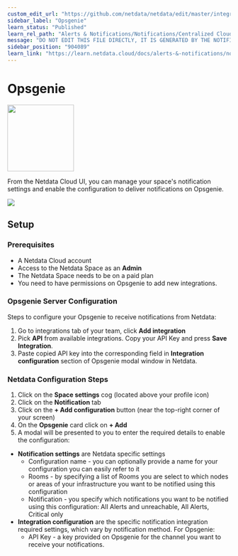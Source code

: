 ```yaml
---
custom_edit_url: "https://github.com/netdata/netdata/edit/master/integrations/cloud-notifications/metadata.yaml"
sidebar_label: "Opsgenie"
learn_status: "Published"
learn_rel_path: "Alerts & Notifications/Notifications/Centralized Cloud Notifications"
message: "DO NOT EDIT THIS FILE DIRECTLY, IT IS GENERATED BY THE NOTIFICATION'S metadata.yaml FILE"
sidebar_position: "904089"
learn_link: "https://learn.netdata.cloud/docs/alerts-&-notifications/notifications/centralized-cloud-notifications/opsgenie"
---
```



# Opsgenie


<img src="https://netdata.cloud/img/opsgenie.png" width="150"/>


From the Netdata Cloud UI, you can manage your space's notification settings and enable the configuration to deliver notifications on Opsgenie.


<img src="https://img.shields.io/badge/maintained%20by-Netdata-%2300ab44" />

## Setup

### Prerequisites

- A Netdata Cloud account
- Access to the Netdata Space as an **Admin**
- The Netdata Space needs to be on a paid plan
- You need to have permissions on Opsgenie to add new integrations.

### Opsgenie Server Configuration

Steps to configure your Opsgenie to receive notifications from Netdata:

1. Go to integrations tab of your team, click **Add integration**
2. Pick **API** from available integrations. Copy your API Key and press **Save Integration**.
3. Paste copied API key into the corresponding field in **Integration configuration** section of Opsgenie modal window in Netdata.

### Netdata Configuration Steps

1. Click on the **Space settings** cog (located above your profile icon)
2. Click on the **Notification** tab
3. Click on the **+ Add configuration** button (near the top-right corner of your screen)
4. On the **Opsgenie** card click on **+ Add**
5. A modal will be presented to you to enter the required details to enable the configuration:
  * **Notification settings** are Netdata specific settings
    - Configuration name - you can optionally provide a name for your configuration you can easily refer to it
    - Rooms - by specifying a list of Rooms you are select to which nodes or areas of your infrastructure you want to be notified using this configuration
    - Notification - you specify which notifications you want to be notified using this configuration: All Alerts and unreachable, All Alerts, Critical only
  * **Integration configuration** are the specific notification integration required settings, which vary by notification method. For Opsgenie:
    - API Key - a key provided on Opsgenie for the channel you want to receive your notifications.


